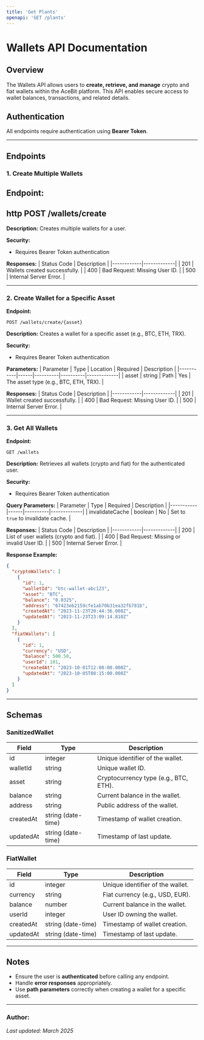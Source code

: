 ```yaml
---
title: 'Get Plants'
openapi: 'GET /plants'
---
```


# Wallets API Documentation
## **Overview**
The Wallets API allows users to **create, retrieve, and manage** crypto and fiat wallets within the AceBit platform. This API enables secure access to wallet balances, transactions, and related details.

## **Authentication**
All endpoints require authentication using **Bearer Token**.

---

## **Endpoints**

### **1. Create Multiple Wallets**

**Endpoint:**
---
http
POST /wallets/create
---

**Description:**
Creates multiple wallets for a user.

**Security:**
- Requires Bearer Token authentication

**Responses:**
| Status Code | Description |
|------------|-------------|
| 201 | Wallets created successfully. |
| 400 | Bad Request: Missing User ID. |
| 500 | Internal Server Error. |

---

### **2. Create Wallet for a Specific Asset**

**Endpoint:**
```http
POST /wallets/create/{asset}
```

**Description:**
Creates a wallet for a specific asset (e.g., BTC, ETH, TRX).

**Security:**
- Requires Bearer Token authentication

**Parameters:**
| Parameter | Type | Location | Required | Description |
|-----------|------|----------|----------|-------------|
| asset | string | Path | Yes | The asset type (e.g., BTC, ETH, TRX). |

**Responses:**
| Status Code | Description |
|------------|-------------|
| 201 | Wallet created successfully. |
| 400 | Bad Request: Missing User ID. |
| 500 | Internal Server Error. |

---

### **3. Get All Wallets**

**Endpoint:**
```http
GET /wallets
```

**Description:**
Retrieves all wallets (crypto and fiat) for the authenticated user.

**Security:**
- Requires Bearer Token authentication

**Query Parameters:**
| Parameter | Type | Required | Description |
|-----------|------|----------|-------------|
| invalidateCache | boolean | No | Set to `true` to invalidate cache. |

**Responses:**
| Status Code | Description |
|------------|-------------|
| 200 | List of user wallets (crypto and fiat). |
| 400 | Bad Request: Missing or invalid User ID. |
| 500 | Internal Server Error. |

**Response Example:**
```json
{
  "cryptoWallets": [
    {
      "id": 1,
      "walletId": "btc-wallet-abc123",
      "asset": "BTC",
      "balance": "0.0325",
      "address": "67423eb2159cfe1ab70b31ea32fb781b",
      "createdAt": "2023-11-23T20:44:36.008Z",
      "updatedAt": "2023-11-23T23:09:14.810Z"
    }
  ],
  "fiatWallets": [
    {
      "id": 1,
      "currency": "USD",
      "balance": 500.50,
      "userId": 101,
      "createdAt": "2023-10-01T12:00:00.000Z",
      "updatedAt": "2023-10-05T08:15:00.000Z"
    }
  ]
}
```

---

## **Schemas**

### **SanitizedWallet**
| Field | Type | Description |
|-------|------|-------------|
| id | integer | Unique identifier of the wallet. |
| walletId | string | Unique wallet ID. |
| asset | string | Cryptocurrency type (e.g., BTC, ETH). |
| balance | string | Current balance in the wallet. |
| address | string | Public address of the wallet. |
| createdAt | string (date-time) | Timestamp of wallet creation. |
| updatedAt | string (date-time) | Timestamp of last update. |

### **FiatWallet**
| Field | Type | Description |
|-------|------|-------------|
| id | integer | Unique identifier of the wallet. |
| currency | string | Fiat currency (e.g., USD, EUR). |
| balance | number | Current balance in the wallet. |
| userId | integer | User ID owning the wallet. |
| createdAt | string (date-time) | Timestamp of wallet creation. |
| updatedAt | string (date-time) | Timestamp of last update. |

---

## **Notes**
- Ensure the user is **authenticated** before calling any endpoint.
- Handle **error responses** appropriately.
- Use **path parameters** correctly when creating a wallet for a specific asset.

---

### **Author:**
_Last updated: March 2025_